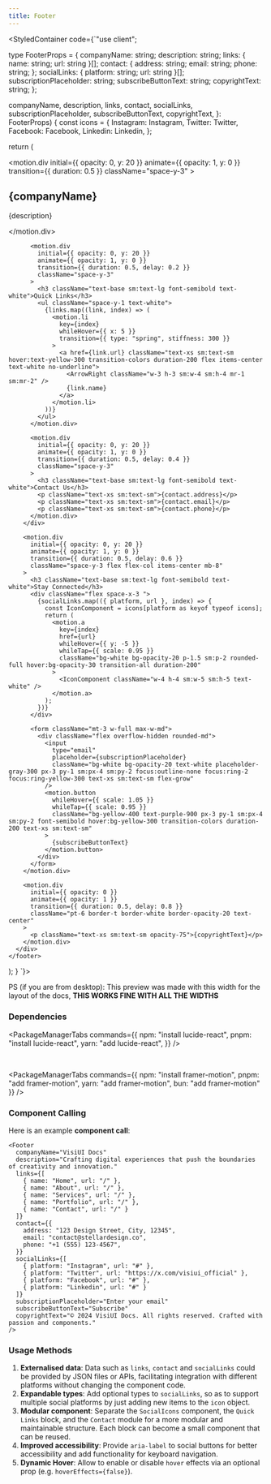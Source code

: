 ```yaml
---
title: Footer
---
```




<StyledContainer code={`"use client";


type FooterProps = {
  companyName: string;
  description: string;
  links: { name: string; url: string }[];
  contact: {
    address: string;
    email: string;
    phone: string;
  };
  socialLinks: { platform: string; url: string }[];
  subscriptionPlaceholder: string;
  subscribeButtonText: string;
  copyrightText: string;
};

  companyName,
  description,
  links,
  contact,
  socialLinks,
  subscriptionPlaceholder,
  subscribeButtonText,
  copyrightText,
}: FooterProps) {
  const icons = {
    Instagram: Instagram,
    Twitter: Twitter,
    Facebook: Facebook,
    Linkedin: Linkedin,
  };

  return (
    <footer className="bg-gradient-to-r from-purple-700 via-pink-600 to-red-500 text-white p-6 sm:p-10">
      <div className="max-w-7xl mx-auto">
        <div className="grid grid-cols-1 sm:grid-cols-2 lg:grid-cols-3 gap-8 mb-8">
          <motion.div
            initial={{ opacity: 0, y: 20 }}
            animate={{ opacity: 1, y: 0 }}
            transition={{ duration: 0.5 }}
            className="space-y-3"
          >
            <h2 className="text-xl sm:text-2xl font-bold text-white">{companyName}</h2>
            <p className="text-xs sm:text-sm opacity-75">{description}</p>
          </motion.div>

          <motion.div
            initial={{ opacity: 0, y: 20 }}
            animate={{ opacity: 1, y: 0 }}
            transition={{ duration: 0.5, delay: 0.2 }}
            className="space-y-3"
          >
            <h3 className="text-base sm:text-lg font-semibold text-white">Quick Links</h3>
            <ul className="space-y-1 text-white">
              {links.map((link, index) => (
                <motion.li
                  key={index}
                  whileHover={{ x: 5 }}
                  transition={{ type: "spring", stiffness: 300 }}
                >
                  <a href={link.url} className="text-xs sm:text-sm hover:text-yellow-300 transition-colors duration-200 flex items-center text-white no-underline">
                    <ArrowRight className="w-3 h-3 sm:w-4 sm:h-4 mr-1 sm:mr-2" />
                    {link.name}
                  </a>
                </motion.li>
              ))}
            </ul>
          </motion.div>

          <motion.div
            initial={{ opacity: 0, y: 20 }}
            animate={{ opacity: 1, y: 0 }}
            transition={{ duration: 0.5, delay: 0.4 }}
            className="space-y-3"
          >
            <h3 className="text-base sm:text-lg font-semibold text-white">Contact Us</h3>
            <p className="text-xs sm:text-sm">{contact.address}</p>
            <p className="text-xs sm:text-sm">{contact.email}</p>
            <p className="text-xs sm:text-sm">{contact.phone}</p>
          </motion.div>
        </div>

        <motion.div
          initial={{ opacity: 0, y: 20 }}
          animate={{ opacity: 1, y: 0 }}
          transition={{ duration: 0.5, delay: 0.6 }}
          className="space-y-3 flex flex-col items-center mb-8"
        >
          <h3 className="text-base sm:text-lg font-semibold text-white">Stay Connected</h3>
          <div className="flex space-x-3 ">
            {socialLinks.map(({ platform, url }, index) => {
              const IconComponent = icons[platform as keyof typeof icons];
              return (
                <motion.a
                  key={index}
                  href={url}
                  whileHover={{ y: -5 }}
                  whileTap={{ scale: 0.95 }}
                  className="bg-white bg-opacity-20 p-1.5 sm:p-2 rounded-full hover:bg-opacity-30 transition-all duration-200"
                >
                  <IconComponent className="w-4 h-4 sm:w-5 sm:h-5 text-white" />
                </motion.a>
              );
            })}
          </div>

          <form className="mt-3 w-full max-w-md">
            <div className="flex overflow-hidden rounded-md">
              <input
                type="email"
                placeholder={subscriptionPlaceholder}
                className="bg-white bg-opacity-20 text-white placeholder-gray-300 px-3 py-1 sm:px-4 sm:py-2 focus:outline-none focus:ring-2 focus:ring-yellow-300 text-xs sm:text-sm flex-grow"
              />
              <motion.button
                whileHover={{ scale: 1.05 }}
                whileTap={{ scale: 0.95 }}
                className="bg-yellow-400 text-purple-900 px-3 py-1 sm:px-4 sm:py-2 font-semibold hover:bg-yellow-300 transition-colors duration-200 text-xs sm:text-sm"
              >
                {subscribeButtonText}
              </motion.button>
            </div>
          </form>
        </motion.div>

        <motion.div
          initial={{ opacity: 0 }}
          animate={{ opacity: 1 }}
          transition={{ duration: 0.5, delay: 0.8 }}
          className="pt-6 border-t border-white border-opacity-20 text-center"
        >
          <p className="text-xs sm:text-sm opacity-75">{copyrightText}</p>
        </motion.div>
      </div>
    </footer>
  );
}
`}>
<Footer
  companyName="VisiUI Docs"
  description="Crafting digital experiences that push the boundaries of creativity and innovation."
  links={[
    { name: "Home", url: "/" },
    { name: "About", url: "/" },
    { name: "Services", url: "/" },
    { name: "Portfolio", url: "/" },
    { name: "Contact", url: "/" }
  ]}
  contact={{
    address: "123 Design Street, City, 12345",
    email: "contact@stellardesign.co",
    phone: "+1 (555) 123-4567",
  }}
  socialLinks={[
    { platform: "Instagram", url: "#" },
    { platform: "Twitter", url: "https://x.com/visiui_official" },
    { platform: "Facebook", url: "#" },
    { platform: "Linkedin", url: "#" }
  ]}
  subscriptionPlaceholder="Enter your email"
  subscribeButtonText="Subscribe"
  copyrightText="© 2024 VisiUI Docs. All rights reserved. Crafted with passion and components."
/>

</StyledContainer>

PS (if you are from desktop): This preview was made with this width for the layout of the docs, **THIS WORKS FINE WITH ALL THE WIDTHS**

### Dependencies

<PackageManagerTabs 
  commands={{
    npm: "install lucide-react",
    pnpm: "install lucide-react",
    yarn: "add lucide-react",
  }} 
/>

<br />

<PackageManagerTabs 
  commands={{
    npm: "install framer-motion",
    pnpm: "add framer-motion",
    yarn: "add framer-motion",
    bun: "add framer-motion"
  }} 
/>

### Component Calling
Here is an example **component call**:
```tsx
<Footer
  companyName="VisiUI Docs"
  description="Crafting digital experiences that push the boundaries of creativity and innovation."
  links={[
    { name: "Home", url: "/" },
    { name: "About", url: "/" },
    { name: "Services", url: "/" },
    { name: "Portfolio", url: "/" },
    { name: "Contact", url: "/" }
  ]}
  contact={{
    address: "123 Design Street, City, 12345",
    email: "contact@stellardesign.co",
    phone: "+1 (555) 123-4567",
  }}
  socialLinks={[
    { platform: "Instagram", url: "#" },
    { platform: "Twitter", url: "https://x.com/visiui_official" },
    { platform: "Facebook", url: "#" },
    { platform: "Linkedin", url: "#" }
  ]}
  subscriptionPlaceholder="Enter your email"
  subscribeButtonText="Subscribe"
  copyrightText="© 2024 VisiUI Docs. All rights reserved. Crafted with passion and components."
/>
```

### Usage Methods

1. **Externalised data**: Data such as `links`, `contact` and `socialLinks` could be provided by JSON files or APIs, facilitating integration with different platforms without changing the component code.
2. **Expandable types**: Add optional types to `socialLinks`, so as to support multiple social platforms by just adding new items to the `icon` object.
3. **Modular component**: Separate the `SocialIcons` component, the `Quick Links` block, and the `Contact` module for a more modular and maintainable structure. Each block can become a small component that can be reused.
4. **Improved accessibility**: Provide `aria-label` to social buttons for better accessibility and add functionality for keyboard navigation.
5. **Dynamic Hover**: Allow to enable or disable `hover` effects via an optional prop (e.g. `hoverEffects={false}`).